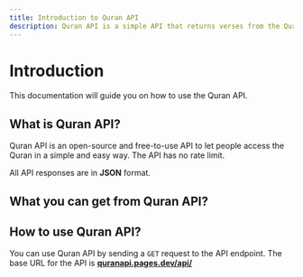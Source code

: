 ```yaml
---
title: Introduction to Quran API
description: Quran API is a simple API that returns verses from the Quran in JSON and Audio format.
---
```



# Introduction

This documentation will guide you on how to use the Quran API.

## What is Quran API?

Quran API is an open-source and free-to-use API to let people access the Quran in a simple and easy way. The API has no rate limit.

All API responses are in <b>JSON</b> format.

## What you can get from Quran API?

<FeaturesList />

## How to use Quran API?

You can use Quran API by sending a `GET` request to the API endpoint.
The base URL for the API is **[quranapi.pages.dev/api/](/api/)**
